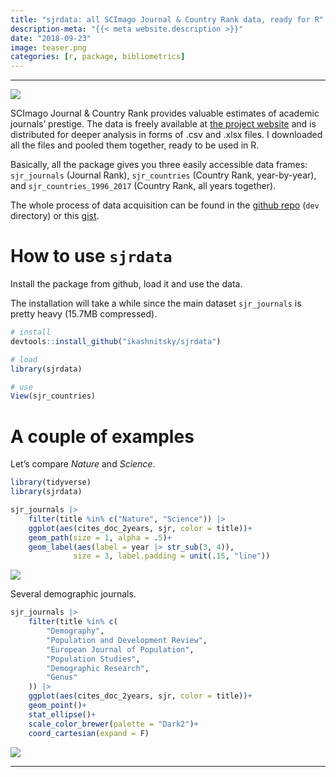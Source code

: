 ```yaml
---
title: "sjrdata: all SCImago Journal & Country Rank data, ready for R"
description-meta: "{{< meta website.description >}}"
date: "2018-09-23"
image: teaser.png
categories: [r, package, bibliometrics]
---
```


***

![](sjrdata-logo.png)


SCImago Journal & Country Rank provides valuable estimates of academic journals' prestige. The data is freely available at [the project website][site] and is distributed for deeper analysis in forms of .csv and .xlsx files. I downloaded all the files and pooled them together, ready to be used in R. 

Basically, all the package gives you three easily accessible data frames: `sjr_journals` (Journal Rank), `sjr_countries` (Country Rank, year-by-year), and `sjr_countries_1996_2017` (Country Rank, all years together).

The whole process of data acquisition can be found in the [github repo][repo] (`dev` directory) or this [gist][gist]. 


# How to use `sjrdata`

Install the package from github, load it and use the data. 

The installation will take a while since the main dataset `sjr_journals` is pretty heavy (15.7MB compressed).

```r
# install
devtools::install_github("ikashnitsky/sjrdata")

# load
library(sjrdata)

# use
View(sjr_countries)
```


# A couple of examples

Let's compare _Nature_ and _Science_.

```r
library(tidyverse)
library(sjrdata)

sjr_journals |>
    filter(title %in% c("Nature", "Science")) |>
    ggplot(aes(cites_doc_2years, sjr, color = title))+
    geom_path(size = 1, alpha = .5)+
    geom_label(aes(label = year |> str_sub(3, 4)),
              size = 3, label.padding = unit(.15, "line"))
```

![](nature-science.png)


Several demographic journals.

```r
sjr_journals |>
    filter(title %in% c(
        "Demography",
        "Population and Development Review",
        "European Journal of Population",
        "Population Studies",
        "Demographic Research",
        "Genus"
    )) |>
    ggplot(aes(cites_doc_2years, sjr, color = title))+
    geom_point()+
    stat_ellipse()+
    scale_color_brewer(palette = "Dark2")+
    coord_cartesian(expand = F)
```

![](demographic-journals.png)


***

[site]: https://www.scimagojr.com
[repo]: https://github.com/ikashnitsky/sjrdata 
[gist]: https://gist.github.com/ikashnitsky/3133422ef85ff3f3d65be9926d6bd990
